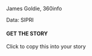 :::: {.modalpanel}

::: {.modalpanelitems}

```{=html}
<!-- check https://icons.getbootstrap.com for icons! -->

<a href="#" data-micromodal-trigger="modal-useremix" tabindex="0">
  <i class="bi bi-share-fill"></i>
</a>

<a href="#" data-micromodal-trigger="modal-about" tabindex="0">
  <i class="bi bi-info-circle-fill"></i>
</a>

<a id="fullscreenButton" href="#">
  <span class="fsoff">
    <i class="bi bi-arrows-fullscreen"></i>
  </span>
</a>

<!-- full screen button script -->
<script>
  window.addEventListener("load", () => {
    document.querySelector("#fullscreenButton").addEventListener("click", e => {
      e.preventDefault();
      console.log("FS button clicked!");

      var fsBtn = document.querySelector("#fullscreenButton");

      if (fsBtn.classList.contains("fsmode")) {
        // fullscreen is on: disable it
        document.exitFullscreen();
        fsBtn.classList.remove("fsmode")
      } else {
        // fullscreen is off: enable it
        var rootEl = document.documentElement;

        var requestMethod =
          rootEl.requestFullScreen ||
          rootEl.webkitRequestFullScreen ||
          rootEl.mozRequestFullScreen ||
          rootEl.msRequestFullScreen;

          if (requestMethod) {
            requestMethod.call(rootEl);
            fsBtn.classList.add("fsmode");
          } else {
            alert("Fullscreen mode isn't supported on this browser.")
          }
      }
    });
  })
</script>
```
:::

<!-- if there's room here, put credits on two lines:
  * Editor names, 360info (hint: put &shy; in the middle of long names!)
  * Data: ORG
  (if there isn't room, put it in the ABOUT dialog) -->
James Goldie, 360info

Data: SIPRI

::::


<!-- finally, here's the EDITOR SHARE button. it's a quick way to copy the
     embed code for editors and will only appear if ?edshare=true is in the
     url (that way it'll appear on the newswire but not subsequent shares) -->


```{=html}
<div id="edshare">
  <i id="edshare-icon" class="bi bi-clipboard-fill"></i>
  <div>
    <h4 id="edshare-title">GET THE STORY</h4>
    <p id="edshare-description">Click to copy this into your story</p>
  </div>
</div>
```

<!-- editor share banner: enable if ?edshare is in the url -->
```{=html}
<script>
  window.addEventListener("load", () => {
    pageURL = new URL(window.location.href);
    edshare = pageURL.searchParams.get("edshare");
    
    if (edshare === null) {
      edshareBtn.style.display = "none";
    } else {
    
      edshareBtn = document.querySelector("#edshare");
      edshareBtn.classList.add("ready");
    
      edshareBtn.addEventListener("click", () => {

        navigator.clipboard.writeText(
          `{{< var embed.before >}}{{< var embed.url >}}?edshare{{< var embed.after >}}`);

        edshareBtn.classList.remove("ready");
        edshareBtn.classList.add("clicked");

        edshareIcon = document.querySelector("#edshare-icon");
        edshareIcon.classList.remove("bi-clipboard-fill");
        edshareIcon.classList.add("bi-check");

        edshareTitle = document.querySelector("#edshare-title");
        edshareTitle.innerText = "COPIED!";

        edshareDescription = document.querySelector("#edshare-description");
        edshareDescription.innerHTML =
          `Paste this interactive with the <i class="bi bi-code-square"></i> Embed button in your story editor.</br></br>
          
          Please remember to <strong>attribute 360info and our data sources.</strong>`

        setTimeout(() => {  edshareBtn.classList.add("done"); }, 5000);
        setTimeout(() => {  edshareBtn.style.display = "none"; }, 7000);
      });
    }
  });
</script>
```